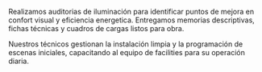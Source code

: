 ﻿---
slug: iluminacion-interior
familia: iluminación
nombre: Iluminación interior
resumen: Luminarias empotradas, lineales y decorativas LED para oficinas, retail y salud con control inteligente.
beneficios:
  - Diseno luminico personalizado con curvas fotometricas verificadas.
  - Temperaturas de color ajustables y soluciones circadianas.
  - Kits completos con drivers, sensores y programación inicial.
especificaciones:
  - key: Flujo luminoso
    value: 600 - 6 000 lm por luminaria segun tipologia.
  - key: Temperatura de color
    value: 3000 K, 3500 K, 4000 K y tunable white 2700-6500 K.
  - key: Indice de deslumbramiento
    value: UGR < 19 para espacios de trabajo.
  - key: Vida util
    value: L80 B10 > 50 000 h.
  - key: Protocolos de control
    value: DALI 2, 0-10V, Casambi bluetooth, KNX.
aplicaciones:
  - Plantas abiertas y oficinas ejecutivas
  - Salas de juntas y directorios
  - Clínicas, laboratorios y áreas limpias
  - Tiendas de moda y flagship stores
  - Espacios educativos y bibliotecas
descargas:
  - label: Portafolio iluminación interior 2025
    href: /descargas/CATALOGO-SG-2025.pdf
usos:
  - interior
sectores:
  - oficinas
  - retail
  - salud
  - educación
desempenos:
  - ignifugo
presupuesto: medio
imagenes:
  - src: /images/subfamilias/iluminacion-interior-1.jpg
    alt: Iluminación lineal y decorativa en oficina corporativa
---

Realizamos auditorias de iluminación para identificar puntos de mejora en confort visual y eficiencia energetica. Entregamos memorias descriptivas, fichas técnicas y cuadros de cargas listos para obra.

Nuestros técnicos gestionan la instalación limpia y la programación de escenas iniciales, capacitando al equipo de facilities para su operación diaria.

